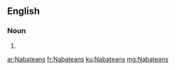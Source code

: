 ==English==

===Noun===
{{head|en|plural}}

# {{plural of|Nabatean|lang=en}}

[[ar:Nabateans]]
[[fr:Nabateans]]
[[ku:Nabateans]]
[[mg:Nabateans]]